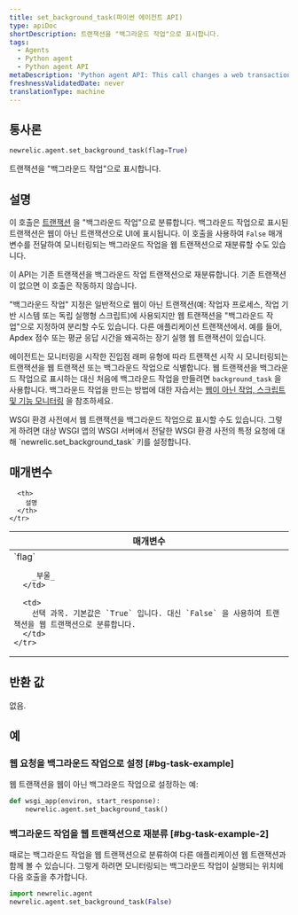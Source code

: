 ```yaml
---
title: set_background_task(파이썬 에이전트 API)
type: apiDoc
shortDescription: 트랜잭션을 "백그라운드 작업"으로 표시합니다.
tags:
  - Agents
  - Python agent
  - Python agent API
metaDescription: 'Python agent API: This call changes a web transaction to a non-web "background task".'
freshnessValidatedDate: never
translationType: machine
---
```


## 통사론

```py
newrelic.agent.set_background_task(flag=True)
```

트랜잭션을 "백그라운드 작업"으로 표시합니다.

## 설명

이 호출은 [트랜잭션](/docs/accounts-partnerships/education/getting-started-new-relic/glossary#transaction) 을 "백그라운드 작업"으로 분류합니다. 백그라운드 작업으로 표시된 트랜잭션은 웹이 아닌 트랜잭션으로 UI에 표시됩니다. 이 호출을 사용하여 `False` 매개변수를 전달하여 모니터링되는 백그라운드 작업을 웹 트랜잭션으로 재분류할 수도 있습니다.

이 API는 기존 트랜잭션을 백그라운드 작업 트랜잭션으로 재분류합니다. 기존 트랜잭션이 없으면 이 호출은 작동하지 않습니다.

"백그라운드 작업" 지정은 일반적으로 웹이 아닌 트랜잭션(예: 작업자 프로세스, 작업 기반 시스템 또는 독립 실행형 스크립트)에 사용되지만 웹 트랜잭션을 "백그라운드 작업"으로 지정하여 분리할 수도 있습니다. 다른 애플리케이션 트랜잭션에서. 예를 들어, Apdex 점수 또는 평균 응답 시간을 왜곡하는 장기 실행 웹 트랜잭션이 있습니다.

에이전트는 모니터링을 시작한 진입점 래퍼 유형에 따라 트랜잭션 시작 시 모니터링되는 트랜잭션을 웹 트랜잭션 또는 백그라운드 작업으로 식별합니다. 웹 트랜잭션을 백그라운드 작업으로 표시하는 대신 처음에 백그라운드 작업을 만들려면 `background_task` 을 사용합니다. 백그라운드 작업을 만드는 방법에 대한 자습서는 [웹이 아닌 작업, 스크립트 및 기능 모니터링](/docs/agents/python-agent/supported-features/python-background-tasks) 을 참조하세요.

<Callout variant="tip">
  WSGI 환경 사전에서 웹 트랜잭션을 백그라운드 작업으로 표시할 수도 있습니다. 그렇게 하려면 대상 WSGI 앱의 WSGI 서버에서 전달한 WSGI 환경 사전의 특정 요청에 대해 `newrelic.set_background_task` 키를 설정합니다.
</Callout>

## 매개변수

<table>
  <thead>
    <tr>
      <th width="25%">
        매개변수
      </th>

      <th>
        설명
      </th>
    </tr>
  </thead>

  <tbody>
    <tr>
      <td>
        `flag`

        _부울_
      </td>

      <td>
        선택 과목. 기본값은 `True` 입니다. 대신 `False` 을 사용하여 트랜잭션을 웹 트랜잭션으로 분류합니다.
      </td>
    </tr>
  </tbody>
</table>

## 반환 값

없음.

## 예

### 웹 요청을 백그라운드 작업으로 설정 [#bg-task-example]

웹 트랜잭션을 웹이 아닌 백그라운드 작업으로 설정하는 예:

```py
def wsgi_app(environ, start_response):
    newrelic.agent.set_background_task()
```

### 백그라운드 작업을 웹 트랜잭션으로 재분류 [#bg-task-example-2]

때로는 백그라운드 작업을 웹 트랜잭션으로 분류하여 다른 애플리케이션 웹 트랜잭션과 함께 볼 수 있습니다. 그렇게 하려면 모니터링되는 백그라운드 작업이 실행되는 위치에 다음 호출을 추가합니다.

```py
import newrelic.agent
newrelic.agent.set_background_task(False)
```
